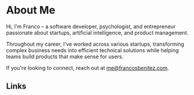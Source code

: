# About Me

Hi, I'm Franco – a software developer, psychologist, and entrepreneur passionate about startups, artificial intelligence, and product management.

Throughout my career, I've worked across various startups, transforming complex business needs into efficient technical solutions while helping teams build products that make sense for users.

If you're looking to connect, reach out at me@francosbenitez.com.

## Links
